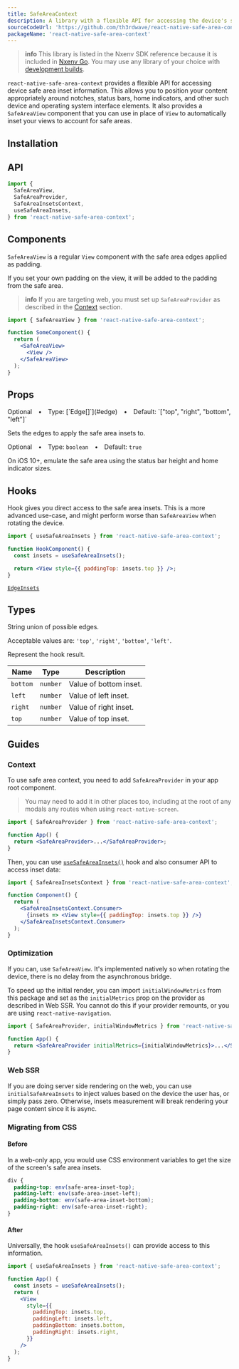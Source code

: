 ```yaml
---
title: SafeAreaContext
description: A library with a flexible API for accessing the device's safe area inset information.
sourceCodeUrl: 'https://github.com/th3rdwave/react-native-safe-area-context'
packageName: 'react-native-safe-area-context'
---
```




> **info** This library is listed in the Nxenv SDK reference because it is included in [Nxenv Go](https://nxenv.dev/go). You may use any library of your choice with [development builds](/develop/development-builds/introduction/).

`react-native-safe-area-context` provides a flexible API for accessing device safe area inset information. This allows you to position your content appropriately around notches, status bars, home indicators, and other such device and operating system interface elements. It also provides a `SafeAreaView` component that you can use in place of `View` to automatically inset your views to account for safe areas.

<PlatformsSection android emulator ios simulator web />

## Installation

<APIInstallSection href="https://github.com/th3rdwave/react-native-safe-area-context#getting-started" />

## API

```js
import {
  SafeAreaView,
  SafeAreaProvider,
  SafeAreaInsetsContext,
  useSafeAreaInsets,
} from 'react-native-safe-area-context';
```

## Components

<APIBox header="SafeAreaView">

`SafeAreaView` is a regular `View` component with the safe area edges applied as padding.

If you set your own padding on the view, it will be added to the padding from the safe area.

> **info** If you are targeting web, you must set up `SafeAreaProvider` as described in the [Context](#context) section.

```jsx
import { SafeAreaView } from 'react-native-safe-area-context';

function SomeComponent() {
  return (
    <SafeAreaView>
      <View />
    </SafeAreaView>
  );
}
```

## Props

<APIBox header="edges">

<CALLOUT theme="secondary">
  Optional • Type: [`Edge[]`](#edge) • Default: `["top", "right", "bottom", "left"]`
</CALLOUT>
<br />

Sets the edges to apply the safe area insets to.

</APIBox>

<APIBox header="emulateUnlessSupported">

<CALLOUT theme="secondary">Optional • Type: `boolean` • Default: `true`</CALLOUT>
<br />

On iOS 10+, emulate the safe area using the status bar height and home indicator sizes.

</APIBox>
</APIBox>

## Hooks

<APIBox header="useSafeAreaInsets()">

Hook gives you direct access to the safe area insets. This is a more advanced use-case, and might perform worse than `SafeAreaView` when rotating the device.

<BoxSectionHeader text="Example" />

```jsx
import { useSafeAreaInsets } from 'react-native-safe-area-context';

function HookComponent() {
  const insets = useSafeAreaInsets();

  return <View style={{ paddingTop: insets.top }} />;
}
```

<BoxSectionHeader text="Returns" />

<CornerDownRightIcon className="inline-block icon-sm text-icon-secondary align-middle mr-2" /> [`EdgeInsets`](#edgeinsets)

</APIBox>

## Types

<APIBox header="Edge">

String union of possible edges.

Acceptable values are: `'top'`, `'right'`, `'bottom'`, `'left'`.

</APIBox>

<APIBox header="EdgeInsets">

Represent the hook result.

<BoxSectionHeader text="EdgeInsets Properties" />

| Name     | Type     | Description            |
| -------- | -------- | ---------------------- |
| `bottom` | `number` | Value of bottom inset. |
| `left`   | `number` | Value of left inset.   |
| `right`  | `number` | Value of right inset.  |
| `top`    | `number` | Value of top inset.    |

</APIBox>

## Guides

### Context

To use safe area context, you need to add `SafeAreaProvider` in your app root component.

> You may need to add it in other places too, including at the root of any modals any routes when using `react-native-screen`.

```jsx
import { SafeAreaProvider } from 'react-native-safe-area-context';

function App() {
  return <SafeAreaProvider>...</SafeAreaProvider>;
}
```

Then, you can use [`useSafeAreaInsets()`](#usesafeareainsets) hook and also consumer API to access inset data:

```jsx
import { SafeAreaInsetsContext } from 'react-native-safe-area-context';

function Component() {
  return (
    <SafeAreaInsetsContext.Consumer>
      {insets => <View style={{ paddingTop: insets.top }} />}
    </SafeAreaInsetsContext.Consumer>
  );
}
```

### Optimization

If you can, use `SafeAreaView`. It's implemented natively so when rotating the device, there is no delay from the asynchronous bridge.

To speed up the initial render, you can import `initialWindowMetrics` from this package and set as the `initialMetrics` prop on the provider as described in Web SSR. You cannot do this if your provider remounts, or you are using `react-native-navigation`.

```jsx
import { SafeAreaProvider, initialWindowMetrics } from 'react-native-safe-area-context';

function App() {
  return <SafeAreaProvider initialMetrics={initialWindowMetrics}>...</SafeAreaProvider>;
}
```

### Web SSR

If you are doing server side rendering on the web, you can use `initialSafeAreaInsets` to inject values based on the device the user has, or simply pass zero. Otherwise, insets measurement will break rendering your page content since it is async.

### Migrating from CSS

#### Before

In a web-only app, you would use CSS environment variables to get the size of the screen's safe area insets.

```css styles.css
div {
  padding-top: env(safe-area-inset-top);
  padding-left: env(safe-area-inset-left);
  padding-bottom: env(safe-area-inset-bottom);
  padding-right: env(safe-area-inset-right);
}
```

#### After

Universally, the hook `useSafeAreaInsets()` can provide access to this information.

```jsx App.js
import { useSafeAreaInsets } from 'react-native-safe-area-context';

function App() {
  const insets = useSafeAreaInsets();
  return (
    <View
      style={{
        paddingTop: insets.top,
        paddingLeft: insets.left,
        paddingBottom: insets.bottom,
        paddingRight: insets.right,
      }}
    />
  );
}
```
